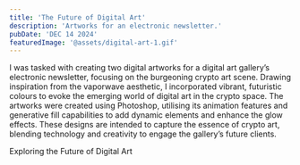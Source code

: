 ```yaml
---
title: 'The Future of Digital Art'
description: 'Artworks for an electronic newsletter.'
pubDate: 'DEC 14 2024'
featuredImage: '@assets/digital-art-1.gif'
---
```


I was tasked with creating two digital artworks for a digital art gallery’s electronic newsletter, focusing on the burgeoning crypto art scene. Drawing inspiration from the vaporwave aesthetic, I incorporated vibrant, futuristic colours to evoke the emerging world of digital art in the crypto space. The artworks were created using Photoshop, utilising its animation features and generative fill capabilities to add dynamic elements and enhance the glow effects. These designs are intended to capture the essence of crypto art, blending technology and creativity to engage the gallery’s future clients.



<ProjectImage path={image1} alt="Digital Art"/>
<ProjectImage path={image2} alt="Digital Art"/>

Exploring the Future of Digital Art
